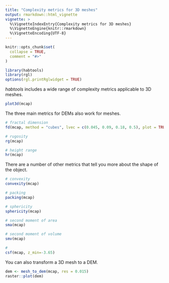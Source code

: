 ```yaml
---
title: "Complexity metrics for 3D meshes"
output: rmarkdown::html_vignette
vignette: >
  %\VignetteIndexEntry{Complexity metrics for 3D meshes}
  %\VignetteEngine{knitr::rmarkdown}
  %\VignetteEncoding{UTF-8}
---
```


```r
knitr::opts_chunk$set(
  collapse = TRUE,
  comment = "#>"
)
```

```r
library(habtools)
library(rgl)
options(rgl.printRglwidget = TRUE)
```

*habtools* includes a wide range of complexity metrics applicable to 3D meshes. 


```r
plot3d(mcap)
```


The three main metrics for DEMs also work for meshes. 
```r
# fractal dimension
fd(mcap, method = "cubes", lvec = c(0.045, 0.09, 0.18, 0.5), plot = TRUE)

# rugosity
rg(mcap)

# height range 
hr(mcap)

```

There are a number of other metrics that tell you more about the shape of the object. 


```r
# convexity
convexity(mcap)

# packing
packing(mcap)

# sphericity
sphericity(mcap)

# second moment of area
sma(mcap)

# second moment of volume
smv(mcap)

# 
csf(mcap, z_min=-3.65)

```

You can also transform a 3D mesh to a DEM. 

```r
dem <- mesh_to_dem(mcap, res = 0.015)
raster::plot(dem)
```









